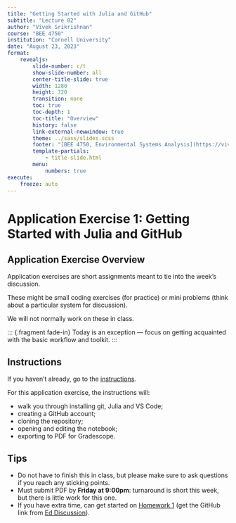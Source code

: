 ```yaml
---
title: "Getting Started with Julia and GitHub"
subtitle: "Lecture 02"
author: "Vivek Srikrishnan"
course: "BEE 4750"
institution: "Cornell University"
date: "August 23, 2023"
format:
    revealjs:
        slide-number: c/t
        show-slide-number: all
        center-title-slide: true
        width: 1280
        height: 720
        transition: none
        toc: true
        toc-depth: 1
        toc-title: "Overview"
        history: false
        link-external-newwindow: true
        theme: ../sass/slides.scss
        footer: "[BEE 4750, Environmental Systems Analysis](https://viveks.me/environmental-systems-analysis)"
        template-partials:
            - title-slide.html
        menu:
            numbers: true
execute:
    freeze: auto
---
```


# Application Exercise 1: Getting Started with Julia and GitHub

## Application Exercise Overview

Application exercises are short assignments meant to tie into the week's discussion. 

These might be small coding exercises (for practice) or mini problems (think about a particular system for discussion).

We will not normally work on these in class.

::: {.fragment fade-in}
Today is an exception --- focus on getting acquainted with the basic workflow and toolkit.
:::

## Instructions

If you haven't already, go to the [instructions]({{< var course.url >}}/aes/ae01/ae0.qmd).

For this application exercise, the instructions will:

- walk you through installing git, Julia and VS Code;
- creating a GitHub account;
- cloning the repository;
- opening and editing the notebook;
- exporting to PDF for Gradescope.

## Tips

- Do not have to finish this in class, but please make sure to ask questions if you reach any sticking points.
- Must submit PDF by **Friday at 9:00pm**: turnaround is short this week, but there is little work for this one.
- If you have extra time, can get started on [Homework 1]({{< var course.url >}}/hws/hw01/hw01.qmd) (get the GitHub link from [Ed Discussion](https://us.edstem.org)).



